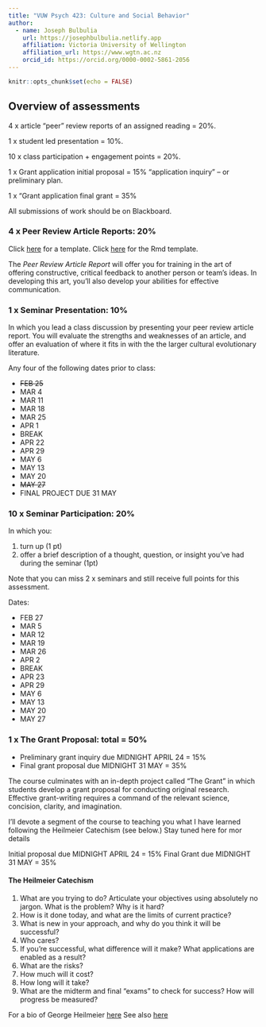 ```yaml
---
title: "VUW Psych 423: Culture and Social Behavior"
author:
  - name: Joseph Bulbulia
    url: https://josephbulbulia.netlify.app
    affiliation: Victoria University of Wellington
    affiliation_url: https://www.wgtn.ac.nz
    orcid_id: https://orcid.org/0000-0002-5861-2056
---
```


```r
knitr::opts_chunk$set(echo = FALSE)
```


## Overview of assessments

4 x article “peer” review reports of an assigned reading  = 20%.
 
1 x student led presentation = 10%.
 
10 x class participation + engagement points = 20%.
 
1 x Grant application initial proposal = 15% “application inquiry” – or preliminary plan. 

1 x "Grant application final grant = 35%
 
All submissions of work should be on Blackboard.

### 4 x Peer Review Article Reports: 20%

Click [here](templates/template_review.html) for a template.
Click [here](templates/template_review.Rmd) for the Rmd template.

The *Peer Review Article Report* will offer you for training in the art of offering constructive, critical feedback to another person or team's ideas.  In developing this art, you'll also develop your abilities for effective communication. 

### 1 x Seminar Presentation: 10%

In which you lead a class discussion by presenting your peer review article report. You will evaluate the strengths and weaknesses of an article, and offer an evaluation of where it fits in with the the larger cultural evolutionary literature.  

Any four of the following dates prior to class:

  - ~~FEB 25~~
  - MAR 4
  - MAR 11
  - MAR 18
  - MAR 25
  - APR 1
  - BREAK
  - APR 22
  - APR 29
  - MAY 6
  - MAY 13
  - MAY 20
  - ~~MAY 27~~
  - FINAL PROJECT DUE 31 MAY
  
### 10 x Seminar Participation: 20%

In which you:

1. turn up (1 pt)
2. offer a brief description of a thought, question, or insight you've had during the seminar (1pt)

Note that you can miss 2 x seminars and still receive full points for this assessment. 


Dates: 

  - FEB 27
  - MAR 5
  - MAR 12
  - MAR 19
  - MAR 26
  - APR 2
  - BREAK
  - APR 23
  - APR 29
  - MAY 6
  - MAY 13
  - MAY 20
  - MAY 27

### 1 x The Grant Proposal: total = 50% 

- Preliminary grant inquiry due MIDNIGHT APRIL 24 = 15%
- Final grant proposal due MIDNIGHT 31 MAY = 35% 

The course culminates with an in-depth project called "The Grant" in which students develop a grant proposal for conducting original research. Effective grant-writing requires a command of the relevant science, concision, clarity, and imagination.

I'll devote a segment of the course to teaching you what I have learned following the Heilmeier Catechism (see below.) Stay tuned here for mor details

Initial proposal due MIDNIGHT APRIL 24 = 15%
Final Grant due MIDNIGHT 31 MAY = 35% 


#### The Heilmeier Catechism

  1. What are you trying to do? Articulate your objectives using absolutely no
jargon. What is the problem?  Why is it hard?
  2. How is it done today, and what are the limits of current practice?
  3. What is new in your approach, and why do you think it will be successful?
  4. Who cares?
  5. If you’re successful, what difference will it make? What applications are enabled as a result?
  6. What are the risks?
  7. How much will it cost?
  8. How long will it take?
  9. What are the midterm and final “exams” to check for success? How will progress be measured?

For a bio of George Heilmeier [here](https://ethw.org/George_H._Heilmeier)
See also [here](http://people.physics.illinois.edu/Celia/Heilmeier.pdf)



